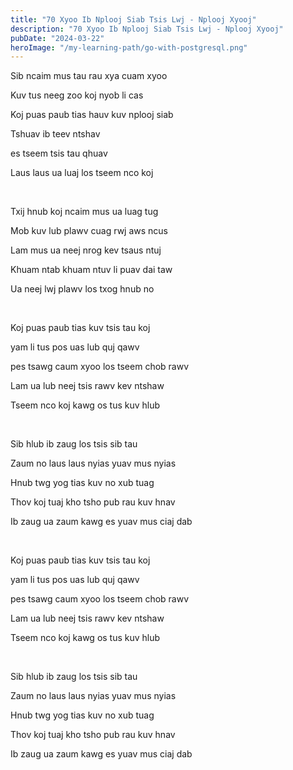 ```yaml
---
title: "70 Xyoo Ib Nplooj Siab Tsis Lwj - Nplooj Xyooj"
description: "70 Xyoo Ib Nplooj Siab Tsis Lwj - Nplooj Xyooj"
pubDate: "2024-03-22"
heroImage: "/my-learning-path/go-with-postgresql.png"
---
```


Sib ncaim mus tau rau xya cuam xyoo

Kuv tus neeg zoo koj nyob li cas

Koj puas paub tias hauv kuv nplooj siab

Tshuav ib teev ntshav

es tseem tsis tau qhuav

Laus laus ua luaj los tseem nco koj

<br />

Txij hnub koj ncaim mus ua luag tug

Mob kuv lub plawv cuag rwj aws ncus

Lam mus ua neej nrog kev tsaus ntuj

Khuam ntab khuam ntuv li puav dai taw

Ua neej lwj plawv los txog hnub no

<br />

Koj puas paub tias kuv tsis tau koj

yam li tus pos uas lub quj qawv

pes tsawg caum xyoo los tseem chob rawv

Lam ua lub neej tsis rawv kev ntshaw

Tseem nco koj kawg os tus kuv hlub

<br />

Sib hlub ib zaug los tsis sib tau

Zaum no laus laus nyias yuav mus nyias

Hnub twg yog tias kuv no xub tuag

Thov koj tuaj kho tsho pub rau kuv hnav

Ib zaug ua zaum kawg es yuav mus ciaj dab

<br />

Koj puas paub tias kuv tsis tau koj

yam li tus pos uas lub quj qawv

pes tsawg caum xyoo los tseem chob rawv

Lam ua lub neej tsis rawv kev ntshaw

Tseem nco koj kawg os tus kuv hlub

<br />

Sib hlub ib zaug los tsis sib tau

Zaum no laus laus nyias yuav mus nyias

Hnub twg yog tias kuv no xub tuag

Thov koj tuaj kho tsho pub rau kuv hnav

Ib zaug ua zaum kawg es yuav mus ciaj dab

